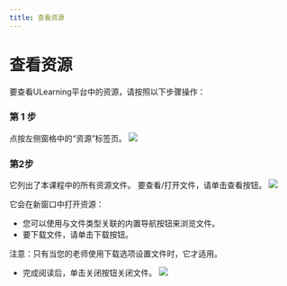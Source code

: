 ```yaml
--- 
title: 查看资源
--- 
```




# 查看资源

要查看ULearning平台中的资源，请按照以下步骤操作：

 ### 第 1 步 
 点按左侧窗格中的“资源”标签页。
![](/img/ulearning/student/resource01.png)

 ### 第2步 
 它列出了本课程中的所有资源文件。 要查看/打开文件，请单击查看按钮。
![](/img/ulearning/student/resource02.png)

 它会在新窗口中打开资源： 
 - 您可以使用与文件类型关联的内置导航按钮来浏览文件。 
 - 要下载文件，请单击下载按钮。 
 
 注意：只有当您的老师使用下载选项设置文件时，它才适用。 
 - 完成阅读后，单击关闭按钮关闭文件。
![](/img/ulearning/student/resource03.png)
